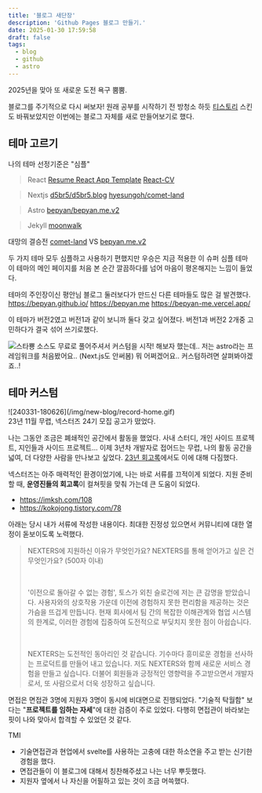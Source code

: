 ```yaml
---
title: '블로그 새단장'
description: 'Github Pages 블로그 만들기.'
date: 2025-01-30 17:59:58
draft: false
tags:
  - blog
  - github
  - astro
---
```


2025년을 맞아 또 새로운 도전 욕구 뿜뿜.

블로그를 주기적으로 다시 써보자!
원래 공부를 시작하기 전 방청소 하듯
[티스토리](https://ljg960730.tistory.com/) 스킨도 바꿔보았지만
이번에는 블로그 자체를 새로 만들어보기로 했다.

## 테마 고르기

나의 테마 선정기준은 "심플"

> React
[Resume React App Template](https://github.com/webeetle/resume-react-app?tab=readme-ov-file)
[React-CV](https://github.com/sbayd/react-cv)

> Nextjs
[d5br5/d5br5.blog](https://github.com/d5br5/d5br5.blog)
[hyesungoh/comet-land](https://github.com/hyesungoh/comet-land)

> Astro
[bepyan/bepyan.me.v2](https://github.com/bepyan/bepyan.me.v2)

> Jekyll
[moonwalk](https://github.com/abhinavs/moonwalk)


대망의 결승전
[comet-land](https://github.com/hyesungoh/comet-land) VS [bepyan.me.v2](https://github.com/bepyan/bepyan.me.v2)

두 가지 테마 모두 심플하고 사용하기 편했지만 우승은 지금 적용한 이 슈퍼 심플 테마
이 테마의 메인 페이지를 처음 본 순간 깔끔하다를 넘어 마음이 평온해지는 느낌이 들었다.

테마의 주인장이신 평안님 블로그 둘러보다가 만드신 다른 테마들도 많은 걸 발견했다.
https://bepyan.github.io/
https://bepyan.me
https://bepyan-me.vercel.app/

이 테마가 버전2였고 버전1과 같이 보니까 둘다 갖고 싶어졌다.
버전1과 버전2 2개중 고민하다가 결국 섞어 쓰기로했다.

![스타뿅](/img/new-blog/original-star.png)
소스도 무료로 풀어주셔서 커스텀을 시작! 해보자 했는데..
저는 astro라는 프레임워크를 처음봤어요.. (Next.js도 안써봄)
뭐 어쩌겠어요.. 커스텀하려면 살펴봐야겠죠..!


## 테마 커스텀

<div class="flex" style="gap:1px;">
    ![240331-180626](/img/new-blog/record-home.gif)
</div>
23년 11월 무렵, 넥스터즈 24기 모집 공고가 떴었다.

나는 그동안 조금은 폐쇄적인 공간에서 활동을 했었다. 사내 스터디, 개인 사이드 프로젝트, 지인들과 사이드 프로젝트... 이제 3년차 개발자로 접어드는 무렵, 나의 활동 공간을 넓여, 더 다양한 사람을 만나보고 싶었다. [23년 회고록](https://bepyan.me/post/2023-settlement#%EB%B9%84%EC%8A%B7%ED%95%9C-%EA%B4%80%EC%8B%AC%EC%82%AC%EC%9D%98-%EC%82%AC%EB%9E%8C%EB%93%A4%EA%B3%BC-%EA%B5%90%EB%A5%98%ED%95%98%EB%8A%94-%ED%99%98%EA%B2%BD)에서도 이에 대해 다짐했다.

넥스터즈는 아주 매력적인 환경이었기에, 나는 바로 서류를 끄적이게 되었다.
지원 준비 할 때, **운영진들의 회고록**이 컬쳐핏을 맞춰 가는데 큰 도움이 되었다.

- https://imksh.com/108
- https://kokojong.tistory.com/78

아래는 당시 내가 서류에 작성한 내용이다.
최대한 진정성 있으면서 커뮤니티에 대한 열정이 돋보이도록 노력했다.

> NEXTERS에 지원하신 이유가 무엇인가요? NEXTERS를 통해 얻어가고 싶은 건 무엇인가요? (500자 이내)
>
> <br />
>
> '이전으로 돌아갈 수 없는 경험', 토스가 외친 슬로건에 저는 큰 감명을 받았습니다. 사용자와의 상호작용 가운데 이전에 경험하지 못한 편리함을 제공하는 것은 가슴을 뜨겁게 만듭니다. 현재 회사에서 팀 간의 복잡한 이해관계와 협업 시스템의 한계로, 이러한 경험에 집중하여 도전적으로 부딪치지 못한 점이 아쉽습니다.
>
> <br />
>
> NEXTERS는 도전적인 동아리인 것 같습니다. 기수마다 흥미로운 경험을 선사하는 프로덕트를 만들어 내고 있습니다. 저도 NEXTERS와 함께 새로운 서비스 경험을 만들고 싶습니다. 더불어 회원들과 긍정적인 영향력을 주고받으면서 개발자로서, 또 사람으로서 더욱 성장하고 싶습니다.

면접은 면접관 3명에 지원자 3명이 동시에 비대면으로 진행되었다.
"기술적 탁월함" 보다는 "**프로젝트를 임하는 자세**"에 대한 검증이 주로 있었다. 다행히 면접관이 바라보는 핏이 나와 맞아서 합격할 수 있었던 것 같다.

TMI

- 기술면접관과 현업에서 svelte를 사용하는 고충에 대한 하소연을 주고 받는 신기한 경험을 했다.
- 면접관들이 이 블로그에 대해서 칭찬해주셨고 나는 너무 뿌듯했다.
- 지원자 옆에서 나 자신을 어필하고 있는 것이 조금 머쓱했다.
